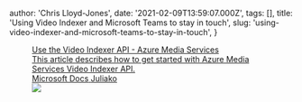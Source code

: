 
  author: 'Chris Lloyd-Jones',
  date: '2021-02-09T13:59:07.000Z',
  tags: [],
  title: 'Using Video Indexer and Microsoft Teams to stay in touch',
  slug: 'using-video-indexer-and-microsoft-teams-to-stay-in-touch',
}


<figure class="kg-card kg-bookmark-card">
  <a
    class="kg-bookmark-container"
    href="https://docs.microsoft.com/en-us/azure/media-services/video-indexer/video-indexer-use-apis"
  >
    <div class="kg-bookmark-content">
      <div class="kg-bookmark-title">
        Use the Video Indexer API - Azure Media Services
      </div>
      <div class="kg-bookmark-description">
        This article describes how to get started with Azure Media Services
        Video Indexer API.
      </div>
      <div class="kg-bookmark-metadata">
        <span class="kg-bookmark-author">Microsoft Docs</span>
        <span class="kg-bookmark-publisher">Juliako</span>
      </div>
    </div>
    <div class="kg-bookmark-thumbnail">
      <img src="https://docs.microsoft.com/en-us/media/logos/logo-ms-social.png" />
    </div>
  </a>
</figure>
